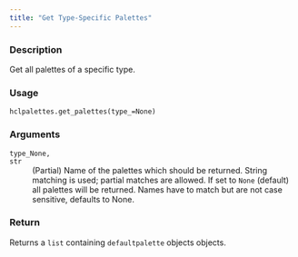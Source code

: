 ```yaml
---
title: "Get Type-Specific Palettes"
---
```


### Description

Get all palettes of a specific type.

### Usage

<pre><code class='language-python'>hclpalettes.get_palettes(type_=None)</code></pre>

### Arguments

<dl class="pyp-list param-list">
  <dt style = "white-space: nowrap; font-family: monospace; vertical-align: top">
   <code id="colorspace.palettes.hclpalettes.get_palettes:type_">type_</code><code class="argument-class">None, str</code>
  </dt>
 <dd>(Partial) Name of the palettes which should be returned.
String matching is used; partial matches are allowed.
If set to `None` (default) all palettes will be returned. Names
have to match but are not case sensitive, defaults to None.</dd>
</dl>

### Return

Returns a `list` containing `defaultpalette` objects objects.
